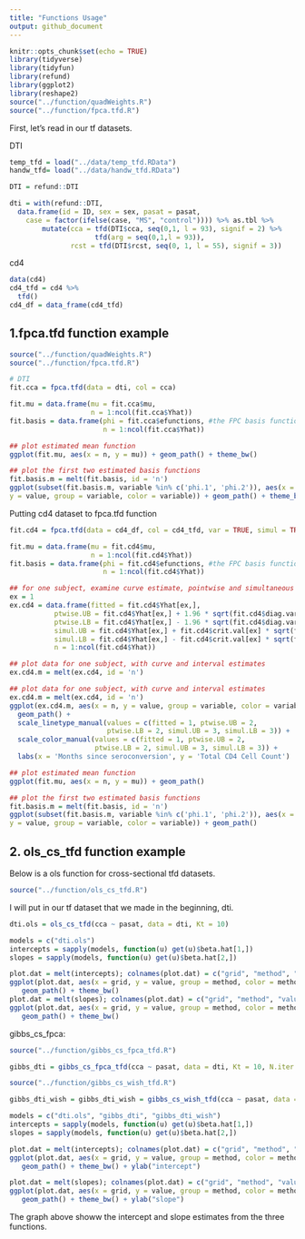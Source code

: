 ```yaml
---
title: "Functions Usage"
output: github_document
---
```


```r
knitr::opts_chunk$set(echo = TRUE)
library(tidyverse)
library(tidyfun)
library(refund)
library(ggplot2)
library(reshape2)
source("../function/quadWeights.R")
source("../function/fpca.tfd.R")
```

First, let's read in our tf datasets.

DTI 
```r
temp_tfd = load("../data/temp_tfd.RData")
handw_tfd= load("../data/handw_tfd.RData")

DTI = refund::DTI

dti = with(refund::DTI, 
  data.frame(id = ID, sex = sex, pasat = pasat, 
    case = factor(ifelse(case, "MS", "control")))) %>% as.tbl %>% 
        mutate(cca = tfd(DTI$cca, seq(0,1, l = 93), signif = 2) %>%
                     tfd(arg = seq(0,1,l = 93)),
               rcst = tfd(DTI$rcst, seq(0, 1, l = 55), signif = 3))
```

cd4 
```r
data(cd4)
cd4_tfd = cd4 %>%
  tfd()
cd4_df = data_frame(cd4_tfd)
```

## 1.fpca.tfd function example

```r
source("../function/quadWeights.R")
source("../function/fpca.tfd.R")
```

```r
# DTI
fit.cca = fpca.tfd(data = dti, col = cca)

fit.mu = data.frame(mu = fit.cca$mu,
                    n = 1:ncol(fit.cca$Yhat))
fit.basis = data.frame(phi = fit.cca$efunctions, #the FPC basis functions.
                       n = 1:ncol(fit.cca$Yhat))

## plot estimated mean function
ggplot(fit.mu, aes(x = n, y = mu)) + geom_path() + theme_bw()

## plot the first two estimated basis functions
fit.basis.m = melt(fit.basis, id = 'n')
ggplot(subset(fit.basis.m, variable %in% c('phi.1', 'phi.2')), aes(x = n,
y = value, group = variable, color = variable)) + geom_path() + theme_bw()

```

Putting cd4 dataset to fpca.tfd function

```r
fit.cd4 = fpca.tfd(data = cd4_df, col = cd4_tfd, var = TRUE, simul = TRUE)

fit.mu = data.frame(mu = fit.cd4$mu,
                    n = 1:ncol(fit.cd4$Yhat))
fit.basis = data.frame(phi = fit.cd4$efunctions, #the FPC basis functions.
                       n = 1:ncol(fit.cd4$Yhat))

## for one subject, examine curve estimate, pointwise and simultaneous itervals
ex = 1
ex.cd4 = data.frame(fitted = fit.cd4$Yhat[ex,],
           ptwise.UB = fit.cd4$Yhat[ex,] + 1.96 * sqrt(fit.cd4$diag.var[ex,]),
           ptwise.LB = fit.cd4$Yhat[ex,] - 1.96 * sqrt(fit.cd4$diag.var[ex,]),
           simul.UB = fit.cd4$Yhat[ex,] + fit.cd4$crit.val[ex] * sqrt(fit.cd4$diag.var[ex,]),
           simul.LB = fit.cd4$Yhat[ex,] - fit.cd4$crit.val[ex] * sqrt(fit.cd4$diag.var[ex,]),
           n = 1:ncol(fit.cd4$Yhat))

## plot data for one subject, with curve and interval estimates
ex.cd4.m = melt(ex.cd4, id = 'n')

## plot data for one subject, with curve and interval estimates
ex.cd4.m = melt(ex.cd4, id = 'n')
ggplot(ex.cd4.m, aes(x = n, y = value, group = variable, color = variable, linetype = variable)) +
  geom_path() +
  scale_linetype_manual(values = c(fitted = 1, ptwise.UB = 2,
                        ptwise.LB = 2, simul.UB = 3, simul.LB = 3)) +
  scale_color_manual(values = c(fitted = 1, ptwise.UB = 2,
                     ptwise.LB = 2, simul.UB = 3, simul.LB = 3)) +
  labs(x = 'Months since seroconversion', y = 'Total CD4 Cell Count')

## plot estimated mean function
ggplot(fit.mu, aes(x = n, y = mu)) + geom_path() 

## plot the first two estimated basis functions
fit.basis.m = melt(fit.basis, id = 'n')
ggplot(subset(fit.basis.m, variable %in% c('phi.1', 'phi.2')), aes(x = n,
y = value, group = variable, color = variable)) + geom_path()
```

## 2. ols_cs_tfd function example

Below is a ols function for cross-sectional tfd datasets.
```r
source("../function/ols_cs_tfd.R")
```

I will put in our tf dataset that we made in the beginning, dti.

```r
dti.ols = ols_cs_tfd(cca ~ pasat, data = dti, Kt = 10)

models = c("dti.ols")
intercepts = sapply(models, function(u) get(u)$beta.hat[1,])
slopes = sapply(models, function(u) get(u)$beta.hat[2,])

plot.dat = melt(intercepts); colnames(plot.dat) = c("grid", "method", "value")
ggplot(plot.dat, aes(x = grid, y = value, group = method, color = method)) + 
   geom_path() + theme_bw() 
plot.dat = melt(slopes); colnames(plot.dat) = c("grid", "method", "value")
ggplot(plot.dat, aes(x = grid, y = value, group = method, color = method)) + 
   geom_path() + theme_bw() 
```


gibbs_cs_fpca:

```r
source("../function/gibbs_cs_fpca_tfd.R")
```

```r
gibbs_dti = gibbs_cs_fpca_tfd(cca ~ pasat, data = dti, Kt = 10, N.iter = 500, N.burn = 200)
```

```r
source("../function/gibbs_cs_wish_tfd.R")
```

```r
gibbs_dti_wish = gibbs_dti_wish = gibbs_cs_wish_tfd(cca ~ pasat, data = dti, Kt = 10, N.iter = 500, N.burn = 200)
```

```r
models = c("dti.ols", "gibbs_dti", "gibbs_dti_wish")
intercepts = sapply(models, function(u) get(u)$beta.hat[1,])
slopes = sapply(models, function(u) get(u)$beta.hat[2,])

plot.dat = melt(intercepts); colnames(plot.dat) = c("grid", "method", "value")
ggplot(plot.dat, aes(x = grid, y = value, group = method, color = method)) + 
   geom_path() + theme_bw() + ylab("intercept")

plot.dat = melt(slopes); colnames(plot.dat) = c("grid", "method", "value")
ggplot(plot.dat, aes(x = grid, y = value, group = method, color = method)) + 
   geom_path() + theme_bw() + ylab("slope")
```

The graph above showw the intercept and slope estimates from the three functions.